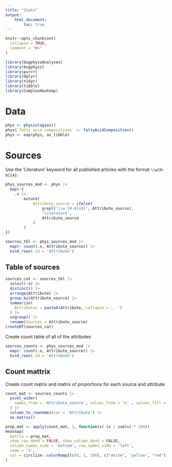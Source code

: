 ```yaml
---
title: "Stats"
output:
    html_document:
        toc: true
---
```


```r
knitr::opts_chunk$set(
  collapse = TRUE,
  comment = "#>"
)
```

```r
library(bugphyzzAnalyses)
library(bugphyzz)
library(purrr)
library(dplyr)
library(tidyr)
library(tibble)
library(ComplexHeatmap)
```

# Data

```r
phys <- physiologies()
phys$`fatty acid compositions` <- fattyAcidComposition()
phys <- map(phys, as_tibble)
```

# Sources

Use the 'Literature' keyword for all published articles with the format
`\\w[0-9]{4}`:

```r
phys_sources_mod <- phys |> 
  map(~{
    .x |> 
        mutate(
            Attribute_source = ifelse(
                grepl('\\w_[0-9]{4}', Attribute_source), 
                'Literature',
                Attribute_source
            )
        )
})

sources_tbl <- phys_sources_mod |> 
  map(~ count(.x, Attribute_source)) |> 
  bind_rows(.id = 'Attribute')
```
## Table of sources

```r
sources_cat <- sources_tbl |> 
  select(-n) |> 
  distinct() |> 
  arrange(Attribute) |> 
  group_by(Attribute_source) |> 
  summarise(
    Attributes = paste0(Attribute, collapse = ', ')
  ) |> 
  ungroup() |> 
  rename(Sources = Attribute_source)
createDT(sources_cat)
```


Create count table of all of the attributes

```r
sources_counts <- phys_sources_mod |> 
  map(~ count(.x, Attribute_source)) |> 
  bind_rows(.id = 'Attribute')
```


## Count mattrix

Create count matrix and matrix of proportions for each source and attribute

```r
count_mat <- sources_counts |> 
  pivot_wider(
    names_from = 'Attribute_source', values_from = 'n' , values_fill = 0
  ) |> 
  column_to_rownames(var = 'Attribute') |> 
  as.matrix()

prop_mat <- apply(count_mat, 1, function(x) (x / sum(x) * 100))
Heatmap( 
  matrix = prop_mat,
  show_row_dend = FALSE, show_column_dend = FALSE,
  column_names_side = 'bottom', row_names_side = 'left',
  name = '%', 
  col = circlize::colorRamp2(c(0, 1, 100), c("white", 'yellow', "red"))
)
```

